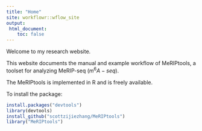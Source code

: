```yaml
---
title: "Home"
site: workflowr::wflow_site
output:
 html_document:
    toc: false
---
```


Welcome to my research website.

This website documents the manual and example workflow of MeRIPtools, a toolset for analyzing MeRIP-seq ($m^6A-seq$). 

The MeRIPtools is implemented in R and is freely available. 

To install the package:
```r
install.packages("devtools")
library(devtools)
install_github("scottzijiezhang/MeRIPtools")
library("MeRIPtools")
```

